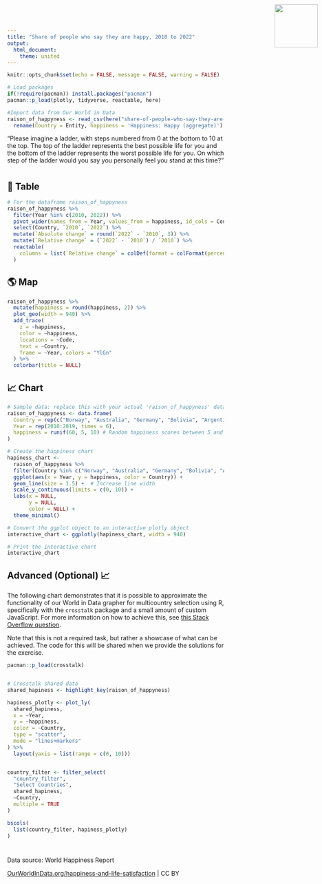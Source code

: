 ```yaml
---
title: "Share of people who say they are happy, 2010 to 2022"
output: 
  html_document:
    theme: united
---
```


<img src="Our_World_in_Data_logo.png" style='width: 100px; position:absolute; top:0; right:0; padding:10px;'/>

<link href='https://fonts.googleapis.com/css?family=Playfair Display' rel='stylesheet'>
<style>
h1 {
    font-family: Playfair Display, Georgia, Times New Roman, "Liberation Serif", serif;
}
</style>

```r
knitr::opts_chunk$set(echo = FALSE, message = FALSE, warning = FALSE)

# Load packages 
if(!require(pacman)) install.packages("pacman")
pacman::p_load(plotly, tidyverse, reactable, here)
```


```r
#Import data from Our World in Data
raison_of_happyness <- read_csv(here("share-of-people-who-say-they-are-happy.csv")) %>% 
  rename(Country = Entity, happiness = 'Happiness: Happy (aggregate)')
```

“Please imagine a ladder, with steps numbered from 0 at the bottom to 10 at the top. The top of the ladder represents the best possible life for you and the bottom of the ladder represents the worst possible life for you. On which step of the ladder would you say you personally feel you stand at this time?”

# {.tabset}

## 🔢 Table

```r
# For the dataframe raison_of_happyness
raison_of_happyness %>% 
  filter(Year %in% c(2010, 2022)) %>% 
  pivot_wider(names_from = Year, values_from = happiness, id_cols = Country) %>% 
  select(Country, `2010`, `2022`) %>% 
  mutate(`Absolute change` = round(`2022` - `2010`, 3)) %>% 
  mutate(`Relative change` = (`2022` - `2010`) / `2010`) %>% 
  reactable(
    columns = list(`Relative change` = colDef(format = colFormat(percent = TRUE, digits = 1)))
  )

```


## 🌎 Map

```r
raison_of_happyness %>% 
  mutate(happiness = round(happiness, 2)) %>%
  plot_geo(width = 940) %>% 
  add_trace(
    z = ~happiness,
    color = ~happiness,
    locations = ~Code,
    text = ~Country,
    frame = ~Year, colors = "YlGn"
  ) %>% 
  colorbar(title = NULL)
```

## 📈 Chart

```r

# Sample data: replace this with your actual 'raison_of_happyness' dataset
raison_of_happyness <- data.frame(
  Country = rep(c("Norway", "Australia", "Germany", "Bolivia", "Argentina", "Algeria"), each = 10),
  Year = rep(2010:2019, times = 6),
  happiness = runif(60, 5, 10) # Random happiness scores between 5 and 10
)

# Create the happiness chart
hapiness_chart <- 
  raison_of_happyness %>% 
  filter(Country %in% c("Norway", "Australia", "Germany", "Bolivia", "Argentina", "Algeria")) %>%
  ggplot(aes(x = Year, y = happiness, color = Country)) +
  geom_line(size = 1.5) +  # Increase line width
  scale_y_continuous(limits = c(0, 10)) +
  labs(x = NULL,
       y = NULL, 
       color = NULL) +
  theme_minimal()

# Convert the ggplot object to an interactive plotly object
interactive_chart <- ggplotly(hapiness_chart, width = 940)

# Print the interactive chart
interactive_chart


```


## Advanced (Optional) 📈

The following chart demonstrates that it is possible to approximate the functionality of our World in Data grapher for multicountry selection using R, specifically with the `crosstalk` package and a small amount of custom JavaScript. For more information on how to achieve this, see [this Stack Overflow question](https://stackoverflow.com/questions/67058016/how-to-set-default-values-in-filter-select-in-crosstalk-in-r-plotly).

Note that this is not a required task, but rather a showcase of what can be achieved. The code for this will be shared when we provide the solutions for the exercise.

```r
pacman::p_load(crosstalk)


# Crosstalk shared data
shared_hapiness <- highlight_key(raison_of_happyness)

hapiness_plotly <- plot_ly(
  shared_hapiness, 
  x = ~Year, 
  y = ~happiness, 
  color = ~Country, 
  type = "scatter", 
  mode = "lines+markers"
) %>%
  layout(yaxis = list(range = c(0, 10)))


country_filter <- filter_select(
  "country_filter", 
  "Select Countries", 
  shared_hapiness, 
  ~Country, 
  multiple = TRUE
)

bscols(
  list(country_filter, hapiness_plotly)
)
```

<script>
function filter_default() {
  var default_countries = ["Norway", "Australia", "Germany", "Bolivia", "Colombia", "Bhutan"]; // Set default countries here
  document.getElementById("country_filter").getElementsByClassName("selectized")[0].selectize.setValue(default_countries, false);
}
window.onload = filter_default;
</script>


# {.unlisted}

Data source: World Happiness Report

[OurWorldInData.org/happiness-and-life-satisfaction](https://ourworldindata.org/grapher/happiness-cantril-ladder) | CC BY



